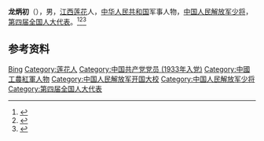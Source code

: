 '''龙炳初'''（{{bd|1914年||1975年|}}），男，[[江西|江西]][[莲花县|莲花]]人，[[中华人民共和国|中华人民共和国]]军事人物，[[中国人民解放军少将|中国人民解放军少将]]，[[第四届全国人大代表|第四届全国人大代表]]。<ref>{{Cite book|title=中国抗日战争人物大词典|author=刘景泉主编; 沈久泉, 王凯捷, 李卓副主编|publisher=天津大学出版社|year=1999|isbn=|location=|pages=}}</ref><ref>{{Cite book|title=中华军事人物大辞典|author=吴如蒿著; 陈策才, 张光彩, 赵功德等副主编|publisher=新华出版社|year=1989|isbn=|location=北京|pages=}}</ref><ref>{{Cite book|title=甘肃大辞典|author=郭方忠, 张克复, 吕靖华主编|publisher=甘肃文化出版社|year=2000|isbn=|location=兰州|pages=}}</ref>

== 参考资料 ==
{{reflist}}

{{中国人物小作品}}

{{Authority control}}
{{DEFAULTSORT:Long龙}}
[[Category:龙姓|Bing]]
[[Category:莲花人|Category:莲花人]]
[[Category:中国共产党党员_(1933年入党)|Category:中国共产党党员 (1933年入党)]]
[[Category:中國工農紅軍人物|Category:中國工農紅軍人物]]
[[Category:中国人民解放军开国大校|Category:中国人民解放军开国大校]]
[[Category:中国人民解放军少将|Category:中国人民解放军少将]]
[[Category:第四届全国人大代表|Category:第四届全国人大代表]]